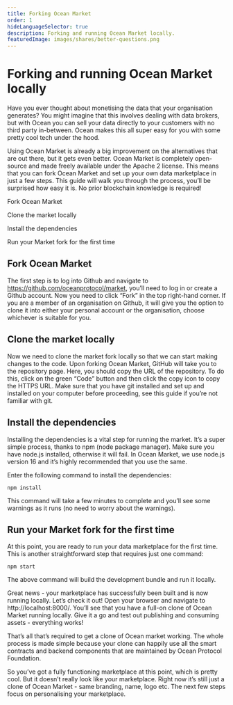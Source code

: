 ```yaml
---
title: Forking Ocean Market
order: 1
hideLanguageSelector: true
description: Forking and running Ocean Market locally.
featuredImage: images/shares/better-questions.png
---
```


# Forking and running Ocean Market locally

Have you ever thought about monetising the data that your organisation generates? You might imagine that this involves dealing with data brokers, but with Ocean you can sell your data directly to your customers with no third party in-between. Ocean makes this all super easy for you with some pretty cool tech under the hood.

Using Ocean Market is already a big improvement on the alternatives that are out there, but it gets even better. Ocean Market is completely open-source and made freely available under the Apache 2 license. This means that you can fork Ocean Market and set up your own data marketplace in just a few steps. This guide will walk you through the process, you’ll be surprised how easy it is. No prior blockchain knowledge is required!

<Process>

Fork Ocean Market

Clone the market locally

Install the dependencies

Run your Market fork for the first time

</Process>

## Fork Ocean Market

The first step is to log into Github and navigate to https://github.com/oceanprotocol/market, you’ll need to log in or create a Github account. Now you need to click “Fork” in the top right-hand corner. If you are a member of an organisation on Github, it will give you the option to clone it into either your personal account or the organisation, choose whichever is suitable for you.

## Clone the market locally

Now we need to clone the market fork locally so that we can start making changes to the code. Upon forking Ocean Market, GitHub will take you to the repository page. Here, you should copy the URL of the repository. To do this, click on the green “Code” button and then click the copy icon to copy the HTTPS URL. Make sure that you have git installed and set up and installed on your computer before proceeding, see this guide if you’re not familiar with git.

## Install the dependencies

Installing the dependencies is a vital step for running the market. It’s a super simple process, thanks to npm (node package manager). Make sure you have node.js installed, otherwise it will fail. In Ocean Market, we use node.js version 16 and it’s highly recommended that you use the same.

Enter the following command to install the dependencies:

```
npm install
```

This command will take a few minutes to complete and you’ll see some warnings as it runs (no need to worry about the warnings).

## Run your Market fork for the first time

At this point, you are ready to run your data marketplace for the first time. This is another straightforward step that requires just one command:

```
npm start
```

The above command will build the development bundle and run it locally.

Great news - your marketplace has successfully been built and is now running locally. Let’s check it out! Open your browser and navigate to http://localhost:8000/. You’ll see that you have a full-on clone of Ocean Market running locally. Give it a go and test out publishing and consuming assets - everything works!

That’s all that’s required to get a clone of Ocean market working. The whole process is made simple because your clone can happily use all the smart contracts and backend components that are maintained by Ocean Protocol Foundation.

So you’ve got a fully functioning marketplace at this point, which is pretty cool. But it doesn’t really look like your marketplace. Right now it’s still just a clone of Ocean Market - same branding, name, logo etc. The next few steps focus on personalising your marketplace.

